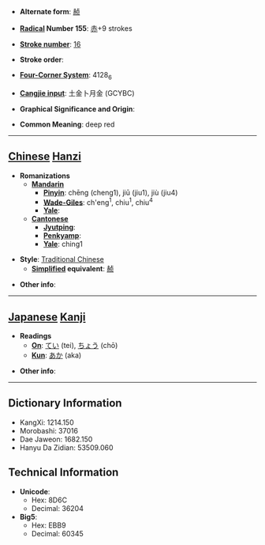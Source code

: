 * '''Alternate form''': [[赪]]

* '''[[Wiktionary:Chinese radical index| Radical]] Number 155''': [[Wiktionary:Chinese radical index 赤|赤]]+9 strokes

* '''[[Wiktionary:Chinese total strokes index|Stroke number]]''': [[Wiktionary:Chinese total strokes index 16|16]]

* '''Stroke order''': 

* '''[[Wiktionary:Chinese four corner index|Four-Corner System]]''': 4128<sub>6</sub>

* '''[[Wiktionary:Chinese Cangjie index|Cangjie input]]''': 土金卜月金 (GCYBC)

* '''Graphical Significance and Origin''': 

* '''Common Meaning''': deep red

----

== [[Chinese]] [[Hanzi]] ==

* '''Romanizations'''
** '''[[Mandarin]]'''
*** '''[[Pinyin]]''': chēng (cheng1), jiū (jiu1), jiù (jiu4)
*** '''[[Wade-Giles]]''': ch'eng<sup>1</sup>, chiu<sup>1</sup>, chiu<sup>4</sup>
*** '''[[Yale]]''': 
** '''[[Cantonese]]'''
*** '''[[Jyutping]]''':
*** '''[[Penkyamp]]''': 
*** '''[[Yale]]''': ching1

* '''Style''': [[Traditional Chinese]] 
** '''[[Simplified Chinese|Simplified]] equivalent''': [[赪]]

* '''Other info''': 

----

== [[Japanese]] [[Kanji]] ==

* '''Readings'''
** '''[[On]]''': [[てい]] (tei), [[ちょう]] (chō)
** '''[[Kun]]''': [[あか]] (aka)

* '''Other info''':  

----

== Dictionary Information ==

* KangXi: 1214.150
* Morobashi: 37016
* Dae Jaweon: 1682.150
* Hanyu Da Zidian: 53509.060

== Technical Information ==

* '''Unicode''':
** Hex: 8D6C
** Decimal: 36204
* '''Big5''':
** Hex: EBB9
** Decimal: 60345